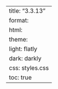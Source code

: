 ---
title: "3.3.13"
format:
    html:
        theme:
            light: flatly
            dark: darkly
        css: styles.css
        toc: true
---